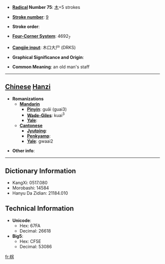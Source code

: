 * '''[[Wiktionary:Chinese radical index| Radical]] Number 75''': [[Wiktionary:Chinese radical index 木|木]]+5 strokes

* '''[[Wiktionary:Chinese total strokes index|Stroke number]]''': [[Wiktionary:Chinese total strokes index 9|9]]

* '''Stroke order''': 

* '''[[Wiktionary:Chinese four corner index|Four-Corner System]]''': 4692<sub>7</sub>

* '''[[Wiktionary:Chinese Cangjie index|Cangjie input]]''': 木口大尸 (DRKS)

* '''Graphical Significance and Origin''': 

* '''Common Meaning''': an old man's staff

----

== [[Chinese]] [[Hanzi]] ==

* '''Romanizations'''
** '''[[Mandarin]]'''
*** '''[[Pinyin]]''': guǎi (guai3)
*** '''[[Wade-Giles]]''': kuai<sup>3</sup>
*** '''[[Yale]]''': 
** '''[[Cantonese]]'''
*** '''[[Jyutping]]''':
*** '''[[Penkyamp]]''': 
*** '''[[Yale]]''': gwaai2

* '''Other info''': 

----

== Dictionary Information ==

* KangXi: 0517.080
* Morobashi: 14584
* Hanyu Da Zidian: 21184.010

== Technical Information ==

* '''Unicode''':
** Hex: 67FA
** Decimal: 26618
* '''Big5''':
** Hex: CF5E
** Decimal: 53086

[[fr:柺]]